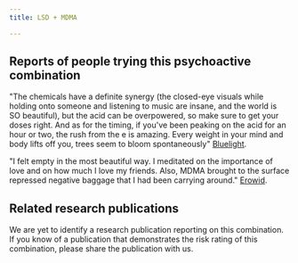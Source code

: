 ---
title: LSD + MDMA

---

## Reports of people trying this psychoactive combination

"The chemicals have a definite synergy (the closed-eye visuals while holding onto someone and listening to music are insane, and the world is SO beautiful), but the acid can be overpowered, so make sure to get your doses right. And as for the timing, if you've been peaking on the acid for an hour or two, the rush from the e is amazing. Every weight in your mind and body lifts off you, trees seem to bloom spontaneously" [Bluelight](https://bluelight.org/xf/threads/combo-thread-lsd-mdma-the-candyflip.220721/page-2).

"I felt empty in the most beautiful way. I meditated on the importance of love and on how much I love my friends. Also, MDMA brought to the surface repressed negative baggage that I had been carrying around." [Erowid](https://erowid.org/experiences/exp.php?ID=107255).


## Related research publications

We are yet to identify a research publication reporting on this combination. If you know of a publication that demonstrates the risk rating of this combination, please share the publication with us.



